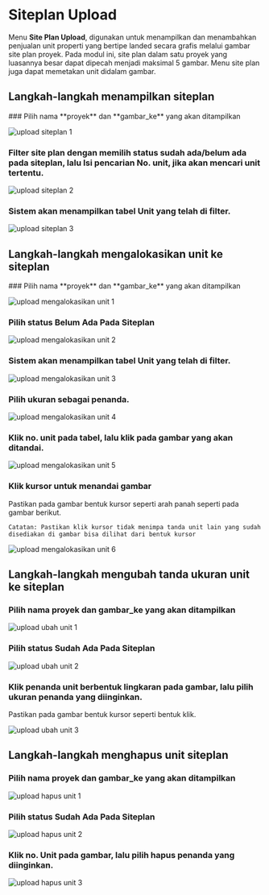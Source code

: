 
# Siteplan Upload

Menu **Site Plan Upload**, digunakan untuk menampilkan dan menambahkan penjualan unit
properti yang bertipe landed secara grafis melalui gambar site plan proyek. Pada
modul ini, site plan dalam satu proyek yang luasannya besar dapat dipecah
menjadi maksimal 5 gambar. Menu site plan juga dapat memetakan unit didalam gambar.

## Langkah-langkah menampilkan siteplan

<Steps>
### Pilih nama **proyek** dan **gambar_ke** yang akan ditampilkan

![upload siteplan 1](@/public/image/web/data-master/proyek/siteplan-upload/tambah_siteplan_upload1.png)

### Filter site plan dengan memilih status sudah ada/belum ada pada siteplan, lalu Isi pencarian No. unit, jika akan mencari unit tertentu.

![upload siteplan 2](@/public/image/web/data-master/proyek/siteplan-upload/tambah_siteplan_upload2.png)

### Sistem akan menampilkan tabel Unit yang telah di filter.

![upload siteplan 3](@/public/image/web/data-master/proyek/siteplan-upload/tambah_siteplan_upload3.png)

</Steps>

## Langkah-langkah mengalokasikan unit ke siteplan

<Steps>
### Pilih nama **proyek** dan **gambar_ke** yang akan ditampilkan

![upload mengalokasikan unit 1](@/public/image/web/data-master/proyek/siteplan-upload/tambah_siteplan_upload1.png)

### Pilih status **Belum Ada Pada Siteplan**

![upload mengalokasikan unit 2](@/public/image/web/data-master/proyek/siteplan-upload/tambah_siteplan_upload4.png)

### Sistem akan menampilkan tabel Unit yang telah di filter.

![upload mengalokasikan unit 3](@/public/image/web/data-master/proyek/siteplan-upload/tambah_siteplan_upload3.png)

### Pilih ukuran sebagai penanda.

![upload mengalokasikan unit 4](@/public/image/web/data-master/proyek/siteplan-upload/tambah_siteplan_upload5.png)

### Klik no. unit pada tabel, lalu klik pada gambar yang akan ditandai.

![upload mengalokasikan unit 5](@/public/image/web/data-master/proyek/siteplan-upload/tambah_siteplan_upload6.png)

### Klik kursor untuk menandai gambar

Pastikan pada gambar bentuk kursor seperti arah panah seperti pada gambar berikut.

`Catatan: Pastikan klik kursor tidak menimpa tanda unit lain yang sudah disediakan di gambar bisa dilihat dari bentuk kursor`

![upload mengalokasikan unit 6](@/public/image/web/data-master/proyek/siteplan-upload/tambah_siteplan_upload7.png)

</Steps>

## Langkah-langkah mengubah tanda ukuran unit ke siteplan

<Steps>

### Pilih nama **proyek** dan **gambar_ke** yang akan ditampilkan

![upload ubah unit 1](@/public/image/web/data-master/proyek/siteplan-upload/tambah_siteplan_upload1.png)

### Pilih status **Sudah Ada Pada Siteplan**

![upload ubah unit 2](@/public/image/web/data-master/proyek/siteplan-upload/tambah_siteplan_upload8.png)

### Klik penanda unit berbentuk lingkaran pada gambar, lalu pilih ukuran penanda yang diinginkan.

Pastikan pada gambar bentuk kursor seperti bentuk klik.

![upload ubah unit 3](@/public/image/web/data-master/proyek/siteplan-upload/tambah_siteplan_upload9.png)

</Steps>

## Langkah-langkah menghapus unit siteplan

<Steps>

### Pilih nama **proyek** dan **gambar_ke** yang akan ditampilkan

![upload hapus unit 1](@/public/image/web/data-master/proyek/siteplan-upload/tambah_siteplan_upload1.png)

### Pilih status **Sudah Ada Pada Siteplan**

![upload hapus unit 2](@/public/image/web/data-master/proyek/siteplan-upload/tambah_siteplan_upload8.png)

### Klik no. Unit pada gambar, lalu pilih **hapus penanda** yang diinginkan.

![upload hapus unit 3](@/public/image/web/data-master/proyek/siteplan-upload/tambah_siteplan_upload11.png)

</Steps>
